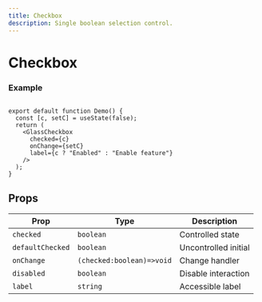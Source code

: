 ```yaml
---
title: Checkbox
description: Single boolean selection control.
---
```


# Checkbox

### Example

```tsx

export default function Demo() {
  const [c, setC] = useState(false);
  return (
    <GlassCheckbox
      checked={c}
      onChange={setC}
      label={c ? "Enabled" : "Enable feature"}
    />
  );
}
```

## Props

| Prop             | Type                      | Description          |
| ---------------- | ------------------------- | -------------------- |
| `checked`        | `boolean`                 | Controlled state     |
| `defaultChecked` | `boolean`                 | Uncontrolled initial |
| `onChange`       | `(checked:boolean)=>void` | Change handler       |
| `disabled`       | `boolean`                 | Disable interaction  |
| `label`          | `string`                  | Accessible label     |
